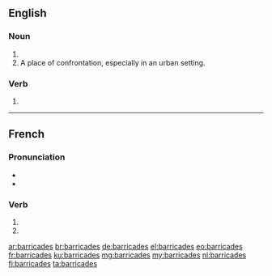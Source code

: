 {{also|barricadés}}
==English==

===Noun===
{{head|en|noun plural form}}

# {{plural of|barricade|lang=en}}
# A place of confrontation, especially in an urban setting.

===Verb===
{{head|en|verb form}}

# {{en-third-person singular of|barricade}}

----

==French==

===Pronunciation===
* {{IPA|lang=fr|/ba.ʁi.kad/}}
* {{homophones|lang=fr|barricade|barricadent}}

===Verb===
{{fr-verb-form}}

# {{inflection of|barricader||2|s|pres|indc|lang=fr}}
# {{inflection of|barricader||2|s|pres|subj|lang=fr}}

[[ar:barricades]]
[[br:barricades]]
[[de:barricades]]
[[el:barricades]]
[[eo:barricades]]
[[fr:barricades]]
[[ku:barricades]]
[[mg:barricades]]
[[my:barricades]]
[[nl:barricades]]
[[fi:barricades]]
[[ta:barricades]]